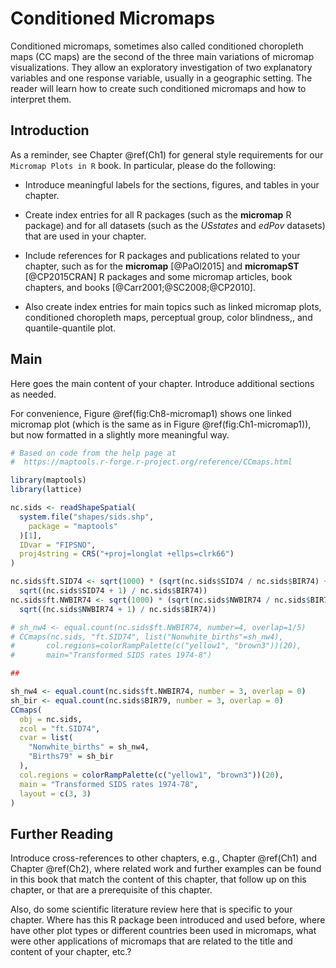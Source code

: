 # Conditioned Micromaps {#Ch8}


\chapterauthor{Brent D. Mast}


Conditioned micromaps, sometimes also called conditioned choropleth maps (CC maps) 
are the second of the three main variations of micromap visualizations. 
They allow an exploratory investigation of two explanatory variables 
and one response variable, usually in a geographic setting. 
The reader will learn how to create such conditioned micromaps and how to interpret them.


## Introduction {#Ch8-Introduction}


As a reminder, see Chapter \@ref(Ch1) for general style requirements
for our `Micromap Plots in R` book. In particular, please do the following:

- Introduce meaningful labels for the sections, figures, and tables in your chapter.

- Create index entries for all R packages (such as the **micromap**\index{R Packages!micromap} R package)
and for all datasets (such as the _USstates_\index{Datasets!USstates} and _edPov_\index{Datasets!edPov} datasets)
that are used in your chapter.

- Include references for R packages and publications related to your chapter,
such as for the **micromap**\index{R Packages!micromap} [@PaOl2015] and 
**micromapST**\index{R Packages!micromapST} [@CP2015CRAN] R packages
and some micromap articles, book chapters, and books [@Carr2001;@SC2008;@CP2010].

- Also create index entries for main topics such as
linked micromap plots,\index{Linked micromap plot}
conditioned choropleth maps,\index{Conditioned choropleth map}
perceptual group,\index{Perceptual group}
color blindness,\index{Color blindness},
and quantile-quantile plot.\index{Quantile-quantile plot}


## Main {#Ch8-Main}


Here goes the main content of your chapter. Introduce additional sections as needed.

For convenience, Figure \@ref(fig:Ch8-micromap1) shows one linked micromap plot\index{Linked micromap plot}
(which is the same as in Figure \@ref(fig:Ch1-micromap1)), but now formatted in a slightly more meaningful way.


```r
# Based on code from the help page at
#  https://maptools.r-forge.r-project.org/reference/CCmaps.html

library(maptools)
library(lattice)

nc.sids <- readShapeSpatial(
  system.file("shapes/sids.shp",
    package = "maptools"
  )[1],
  IDvar = "FIPSNO",
  proj4string = CRS("+proj=longlat +ellps=clrk66")
)

nc.sids$ft.SID74 <- sqrt(1000) * (sqrt(nc.sids$SID74 / nc.sids$BIR74) +
  sqrt((nc.sids$SID74 + 1) / nc.sids$BIR74))
nc.sids$ft.NWBIR74 <- sqrt(1000) * (sqrt(nc.sids$NWBIR74 / nc.sids$BIR74) +
  sqrt((nc.sids$NWBIR74 + 1) / nc.sids$BIR74))

# sh_nw4 <- equal.count(nc.sids$ft.NWBIR74, number=4, overlap=1/5)
# CCmaps(nc.sids, "ft.SID74", list("Nonwhite_births"=sh_nw4),
#       col.regions=colorRampPalette(c("yellow1", "brown3"))(20),
#       main="Transformed SIDS rates 1974-8")

##

sh_nw4 <- equal.count(nc.sids$ft.NWBIR74, number = 3, overlap = 0)
sh_bir <- equal.count(nc.sids$BIR79, number = 3, overlap = 0)
CCmaps(
  obj = nc.sids,
  zcol = "ft.SID74",
  cvar = list(
    "Nonwhite_births" = sh_nw4,
    "Births79" = sh_bir
  ),
  col.regions = colorRampPalette(c("yellow1", "brown3"))(20),
  main = "Transformed SIDS rates 1974-78",
  layout = c(3, 3)
)
```


## Further Reading {#Ch8-FurtherReading}


Introduce cross-references to other chapters, e.g., Chapter \@ref(Ch1) and Chapter \@ref(Ch2),
where related work and further examples can be found in this book that match the content of this
chapter, that follow up on this chapter, or that are a prerequisite of this chapter.

Also, do some scientific literature review here that is specific to your chapter.
Where has this R package been introduced and used before, where have other plot types
or different countries been used in micromaps, what were other applications 
of micromaps that are related to the title and content of your chapter, etc.?


\printbibliography[segment=\therefsegment,heading=subbibliography]
